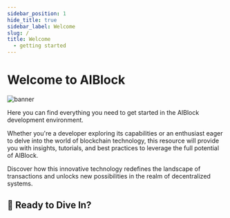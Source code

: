 ```yaml
---
sidebar_position: 1
hide_title: true
sidebar_label: Welcome
slug: /
title: Welcome
  - getting started
---
```



# Welcome to AIBlock

![banner](../static/img/welcome.jpg)

Here you can find everything you need to get started in the AIBlock development environment. 

Whether you're a developer exploring its capabilities or an enthusiast eager to delve into the world of blockchain technology, 
this resource will provide you with insights, tutorials, and best practices to leverage the full potential of AIBlock. 

Discover how this innovative technology redefines the landscape of transactions and unlocks new possibilities in the realm of decentralized systems.

## 🚀 Ready to Dive In?

<DocCardList items={useCurrentSidebarCategory().items}/>
